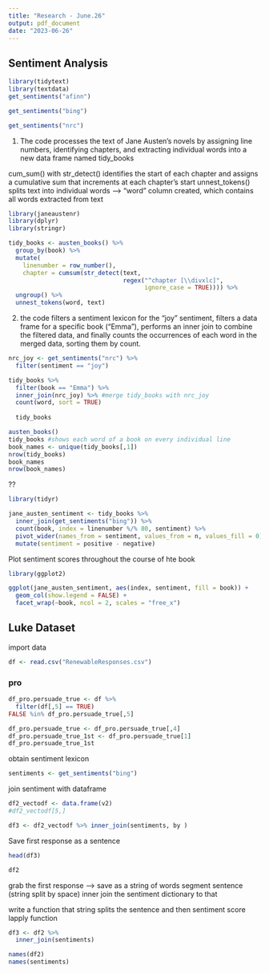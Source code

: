 ```yaml
---
title: "Research - June.26"
output: pdf_document
date: "2023-06-26"
---
```


## Sentiment Analysis 

```r
library(tidytext)
library(textdata)
get_sentiments("afinn")

```


```r
get_sentiments("bing")
```

```r
get_sentiments("nrc")
```


1.  The code processes the text of Jane Austen's novels by assigning line numbers, identifying chapters, and extracting individual words into a new data frame named tidy_books

cum_sum() with str_detect() identifies the start of each chapter and assigns a cumulative sum that increments at each chapter's start
unnest_tokens() splits text into individual words --> "word" column created, which contains all words extracted from text
```r
library(janeaustenr)
library(dplyr)
library(stringr)

tidy_books <- austen_books() %>%
  group_by(book) %>%
  mutate(
    linenumber = row_number(),
    chapter = cumsum(str_detect(text, 
                                regex("^chapter [\\divxlc]", 
                                      ignore_case = TRUE)))) %>%
  ungroup() %>%
  unnest_tokens(word, text)
```


2. the code filters a sentiment lexicon for the "joy" sentiment, filters a data frame for a specific book ("Emma"), performs an inner join to combine the filtered data, and finally counts the occurrences of each word in the merged data, sorting them by count.
```r
nrc_joy <- get_sentiments("nrc") %>% 
  filter(sentiment == "joy")

tidy_books %>%
  filter(book == "Emma") %>%
  inner_join(nrc_joy) %>% #merge tidy_books with nrc_joy
  count(word, sort = TRUE)
  
  tidy_books

```


```r
austen_books()
tidy_books #shows each word of a book on every individual line 
book_names <- unique(tidy_books[,1])
nrow(tidy_books)
book_names
nrow(book_names)
```


??

```r
library(tidyr)

jane_austen_sentiment <- tidy_books %>%
  inner_join(get_sentiments("bing")) %>%
  count(book, index = linenumber %/% 80, sentiment) %>%
  pivot_wider(names_from = sentiment, values_from = n, values_fill = 0) %>% 
  mutate(sentiment = positive - negative)
```


Plot sentiment scores throughout the course of hte book 
```r
library(ggplot2)

ggplot(jane_austen_sentiment, aes(index, sentiment, fill = book)) +
  geom_col(show.legend = FALSE) +
  facet_wrap(~book, ncol = 2, scales = "free_x")
```


## Luke Dataset

import data
```r

df <- read.csv("RenewableResponses.csv")
```

### pro 
```r
df_pro.persuade_true <- df %>% 
  filter(df[,5] == TRUE) 
FALSE %in% df_pro.persuade_true[,5]

df_pro.persuade_true <- df_pro.persuade_true[,4]
df_pro.persuade_true_1st <- df_pro.persuade_true[1]
df_pro.persuade_true_1st
```

obtain sentiment lexicon 
```r
sentiments <- get_sentiments("bing")
```

join sentiment with dataframe 
```r
df2_vectodf <- data.frame(v2)
#df2_vectodf[5,]
```

```r
df3 <- df2_vectodf %>% inner_join(sentiments, by )
```
Save first response as a sentence
```r
head(df3)

df2
```


grab the first response --> save as a string of words 
segment sentence (string split by space) 
inner join the sentiment dictionary to that 

write a function that string splits the sentence and then sentiment score 
lapply function 

```r
df3 <- df2 %>%
  inner_join(sentiments)

```





```r

names(df2)
names(sentiments)
```


